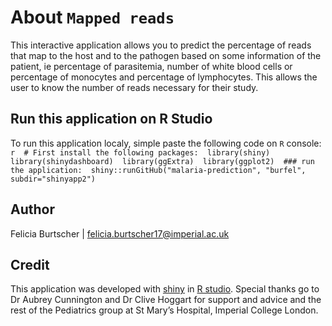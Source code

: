 # About `Mapped reads`

This interactive application allows you to predict the percentage of reads that map to the host and to the pathogen based on some information of the patient, ie percentage of parasitemia, number of white blood cells or percentage of monocytes and percentage of lymphocytes.
This allows the user to know the number of reads necessary for their study.
 
## Run this application on R Studio
 
To run this application localy, simple paste the following code on `R` console: 
   ```r
 # First install the following packages:
 library(shiny)
 library(shinydashboard)
 library(ggExtra)
 library(ggplot2)
 ### run the application:
 shiny::runGitHub("malaria-prediction", "burfel", subdir="shinyapp2")
 ```
 
## Author
Felicia Burtscher | [felicia.burtscher17@imperial.ac.uk](mailto:felicia.burtscher17@imperial.ac.uk)
 
## Credit
This application was developed with [shiny](http://shiny.rstudio.com/) in [R studio](https://www.rstudio.com/). Special thanks go to Dr Aubrey Cunnington and Dr Clive Hoggart for support and advice and the rest of the Pediatrics group at St Mary's Hospital, Imperial College London.
 